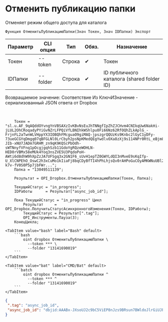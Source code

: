 ﻿---
sidebar_position: 2
description: Отменить публикацию папки и другие функции для работы с Dropbox в Открытом пакете интеграций - бесплатной open-source библиотеке интеграций для 1С:Предприятие 8, OneScript и CLI
keywords: [1C, 1С, 1С:Предприятие, 1С:Предприятие 8.3, API, Интеграция, Сервисы, Обмен, OneScript, CLI, Dropbox]
---


# Отменить публикацию папки
 Отменяет режим общего доступа для каталога



`Функция ОтменитьПубликациюПапки(Знач Токен, Знач IDПапки) Экспорт`

  | Параметр | CLI опция | Тип | Обяз. | Назначение |
  |-|-|-|-|-|
  | Токен | --token | Строка | &#x2714; | Токен |
  | IDПапки | --folder | Строка | &#x2714; | ID публичного каталога (shared folder ID) |

  
  Возвращаемое значение:   Соответствие Из КлючИЗначение - сериализованный JSON ответа от Dropbox

<br/>




```bsl title="Пример использования для 1С:Предприятие/OneScript"
    Токен = "sl.u.AF_9qAQddOYvngYnVBSAXzIvKBvNsEuJhTNNgfIpZhZJCHvm4CNIkqUw6NakHi-jLUL2OhCRoqadyPYiGvNZrLFPQiVfLBNIhkWShlpu0Fi66Nz62RfOQhZLkAplG_-FrjnFL2aTwnWLVHppYX3IOBQhFMcguaO9giMAQ-jpszgrQQUzKs9Knbc2lGyC1yDFy-73ueGCGYqDmgq07qBFGLNl0LrCbyh2psNpKMedQEgYwdlvOXa8zXj9s114NPr0RtL_eBjm8Xn3Lv8kj9uRoPqxJg387BrEi3feoBt-JIb-xNU7JADm7GRHM_zn9qK9KQScPbOdh-sWTNnyfVFnq1pOcgjgqhSzb11GdoYgRQzeWOHLN-HED0rVBMx58eMUk4Yoq3nsZVE5U3PqdoPoH-AWti6d8dhW9hXpZzJA7UFSgq3x2GN1F6_sUvH1epTZ0GWYLdQI3nMveE9sKqIfp-U_XlCNPEhO_OswC2h3xCuMo1kIiaFj8bqCDyBfTI4hPhLhjsQv0rAHPoGuCOyAMKWNuUBl2HTUfXd7SE0u_LoY8YdarGacEjgahRdamWmFxK9SJd2vQQFVyB12TdLuqIv4TPyUPS9GccqnYGDNuTLh7ShI8t954ZC8FG6dVC4r2q0fwx7tqZVBWY4ttOn4sVD9dKAmqVOgJASMFE6FtSTz74OXgPIpd5jlHr1sg0z7Pkbf2qOdvSj1-k7v-fV0S0P5p7jbFWr...";
    Папка = "13049511139";

    Результат = OPI_Dropbox.ОтменитьПубликациюПапки(Токен, Папка);

    ТекущийСтатус = "in_progress";
    IDРаботы      = Результат["async_job_id"];

    Пока ТекущийСтатус = "in_progress" Цикл
        Результат     = OPI_Dropbox.ПолучитьСтатусАсинхронногоИзменения(Токен, IDРаботы);
        ТекущийСтатус = Результат[".tag"];
        OPI_Инструменты.Пауза(3);
    КонецЦикла;
```
    

 <Tabs>
  
    <TabItem value="bash" label="Bash" default>
        ```bash
            oint dropbox ОтменитьПубликациюПапки \
              --token *** \
              --folder "13141690019"
        ```
    </TabItem>
  
    <TabItem value="bat" label="CMD/Bat" default>
        ```batch
            oint dropbox ОтменитьПубликациюПапки ^
              --token *** ^
              --folder "13141690019"
        ```
    </TabItem>
</Tabs>


```json title="Результат"
{
 ".tag": "async_job_id",
 "async_job_id": "dbjid:AAABx-JXsoUJ2c9bC5ViEP8nJzs9BRsun7BWldoJlrGiUJPnUXvOTtq_C-z_OM-uZNuxhzam8J8BrrsLyoSvPZ4k"
}
```
